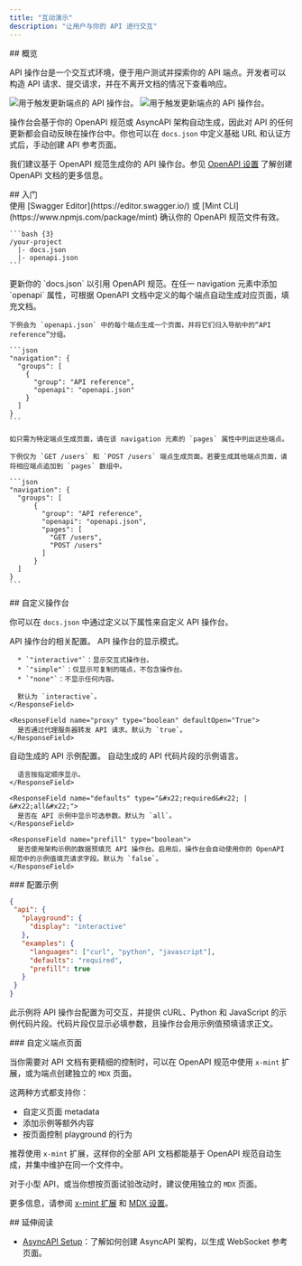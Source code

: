 ```yaml
---
title: "互动演示"
description: "让用户与你的 API 进行交互"
---
```


<div id="overview">
  ## 概览
</div>

API 操作台是一个交互式环境，便于用户测试并探索你的 API 端点。开发者可以构造 API 请求、提交请求，并在不离开文档的情况下查看响应。

<Frame>
  <img src="/images/playground/API-playground-light.png" alt="用于触发更新端点的 API 操作台。" className="block dark:hidden" />

  <img src="/images/playground/API-playground-dark.png" alt="用于触发更新端点的 API 操作台。" className="hidden dark:block" />
</Frame>

操作台会基于你的 OpenAPI 规范或 AsyncAPI 架构自动生成，因此对 API 的任何更新都会自动反映在操作台中。你也可以在 `docs.json` 中定义基础 URL 和认证方式后，手动创建 API 参考页面。

我们建议基于 OpenAPI 规范生成你的 API 操作台。参见 [OpenAPI 设置](/zh/api-playground/openapi-setup) 了解创建 OpenAPI 文档的更多信息。

<div id="getting-started">
  ## 入门
</div>

<Steps>
  <Step title="添加你的 OpenAPI 规范文件。">
    <Info>
      使用 [Swagger Editor](https://editor.swagger.io/) 或 [Mint CLI](https://www.npmjs.com/package/mint) 确认你的 OpenAPI 规范文件有效。
    </Info>

    ```bash {3}
    /your-project
      |- docs.json
      |- openapi.json
    ```
  </Step>

  <Step title="配置 `docs.json`。">
    更新你的 `docs.json` 以引用 OpenAPI 规范。在任一 navigation 元素中添加 `openapi` 属性，可根据 OpenAPI 文档中定义的每个端点自动生成对应页面，填充文档。

    下例会为 `openapi.json` 中的每个端点生成一个页面，并将它们归入导航中的“API reference”分组。

    ```json
    "navigation": {
      "groups": [
        {
          "group": "API reference",
          "openapi": "openapi.json"
        }
      ]
    }
    ```

    如只需为特定端点生成页面，请在该 navigation 元素的 `pages` 属性中列出这些端点。

    下例仅为 `GET /users` 和 `POST /users` 端点生成页面。若要生成其他端点页面，请将相应端点追加到 `pages` 数组中。

    ```json
    "navigation": {
      "groups": [
          {
            "group": "API reference",
            "openapi": "openapi.json",
            "pages": [
              "GET /users",
              "POST /users"
            ]
          }
      ]
    }
    ```
  </Step>
</Steps>

<div id="customizing-your-playground">
  ## 自定义操作台
</div>

你可以在 `docs.json` 中通过定义以下属性来自定义 API 操作台。

<ResponseField name="playground" type="object">
  API 操作台的相关配置。

  <Expandable title="playground" defaultOpen="True">
    <ResponseField name="display" type="&#x22;interactive&#x22; | &#x22;simple&#x22; | &#x22;none&#x22;">
      API 操作台的显示模式。

      * `"interactive"`：显示交互式操作台。
      * `"simple"`：仅显示可复制的端点，不包含操作台。
      * `"none"`：不显示任何内容。

      默认为 `interactive`。
    </ResponseField>

    <ResponseField name="proxy" type="boolean" defaultOpen="True">
      是否通过代理服务器转发 API 请求。默认为 `true`。
    </ResponseField>
  </Expandable>
</ResponseField>

<ResponseField name="examples" type="object">
  自动生成的 API 示例配置。

  <Expandable title="examples" defaultOpen="True">
    <ResponseField name="languages" type="array of string">
      自动生成的 API 代码片段的示例语言。

      语言按指定顺序显示。
    </ResponseField>

    <ResponseField name="defaults" type="&#x22;required&#x22; | &#x22;all&#x22;">
      是否在 API 示例中显示可选参数。默认为 `all`。
    </ResponseField>

    <ResponseField name="prefill" type="boolean">
      是否使用架构示例的数据预填充 API 操作台。启用后，操作台会自动使用你的 OpenAPI 规范中的示例值填充请求字段。默认为 `false`。
    </ResponseField>
  </Expandable>
</ResponseField>

<div id="example-configuration">
  ### 配置示例
</div>

```json
{
 "api": {
   "playground": {
     "display": "interactive"
   },
   "examples": {
     "languages": ["curl", "python", "javascript"],
     "defaults": "required",
     "prefill": true
   }
 }
}
```

此示例将 API 操作台配置为可交互，并提供 cURL、Python 和 JavaScript 的示例代码片段。代码片段仅显示必填参数，且操作台会用示例值预填请求正文。

<div id="custom-endpoint-pages">
  ### 自定义端点页面
</div>

当你需要对 API 文档有更精细的控制时，可以在 OpenAPI 规范中使用 `x-mint` 扩展，或为端点创建独立的 `MDX` 页面。

这两种方式都支持你：

* 自定义页面 metadata
* 添加示例等额外内容
* 按页面控制 playground 的行为

推荐使用 `x-mint` 扩展，这样你的全部 API 文档都能基于 OpenAPI 规范自动生成，并集中维护在同一个文件中。

对于小型 API，或当你想按页面试验改动时，建议使用独立的 `MDX` 页面。

更多信息，请参阅 [x-mint 扩展](/zh/api-playground/openapi-setup#x-mint-extension) 和 [MDX 设置](/zh/api-playground/mdx/configuration)。

<div id="further-reading">
  ## 延伸阅读
</div>

* [AsyncAPI Setup](/zh/api-playground/asyncapi/setup)：了解如何创建 AsyncAPI 架构，以生成 WebSocket 参考页面。